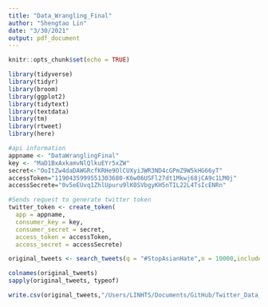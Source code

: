 ```yaml
---
title: "Data_Wrangling_Final"
author: "Shengtao Lin"
date: "3/30/2021"
output: pdf_document
---
```


```r
knitr::opts_chunk$set(echo = TRUE)
```

```r
library(tidyverse)
library(tidyr)
library(broom)
library(ggplot2)
library(tidytext)
library(textdata)
library(tm)
library(rtweet)
library(here)
```

```r
#api information
appname <- "DataWranglingFinal"
key <- "MaD1BxAxkamvNlQlkuEYr5xZW"
secret<-"OoItZw4daDAWGRcfKRHe9OlCUXyiJWR3ND4cGPmZ9W5kHG66yT"
accessToken="1190435999551303680-K6w06USFl27dt1Mkwj68jCA9c1LM0j"
accessSecrete="0v5eEUvq1ZhlUpuru9lK0SVbgyKH5nTIL22L4TsIcENRn"
```

```r
#Sends request to generate twitter token 
twitter_token <- create_token(
  app = appname,
  consumer_key = key,
  consumer_secret = secret,
  access_token = accessToken,
  access_secret = accessSecrete)
```

```r
original_tweets <- search_tweets(q = "#StopAsianHate",n = 10000,include_rts = FALSE,lang = "en")
```
```r
colnames(original_tweets)
sapply(original_tweets, typeof)
```


```r
write.csv(original_tweets,"/Users/LINHTS/Documents/GitHub/Twitter_Data_Analysis/original_tweets.cvs")
```







